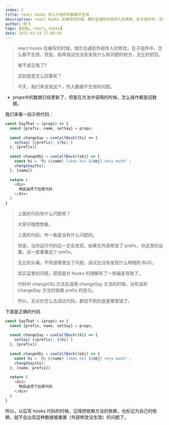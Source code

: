 ```yaml
---
index: 2
title: react hooks 传入子组件的数据不生效
description: react hooks 在编写的时候，偶尔会遇到外部传入的修改，在子组件中，怎么都不生效，但是，各种调试也没有发现什么有问题的地方，无比的抓狂。
author: 杨飞
tags: [前端, react, hooks]
date: 2021-03-14 17:08:56
---
```


> react hooks 在编写的时候，偶尔会遇到外部传入的修改，在子组件中，怎么都不生效，但是，各种调试也没有发现什么有问题的地方，无比的抓狂。
> 
> 难不成见鬼了?
> 
> 这到底是怎么回事呢？
> 
> 今天，我们来说说这个，传入数据不生效的问题。


- props中的数据已经更新了，但是在方法中调用的时候，怎么操作都是旧数据。

我们来看一段示例代码：

```javascript
const SayThat = (props) => {
  const {prefix, name, setSay} = props;
  
  const changeSay = useCallBack((hi) => {
    setSay(`${prefix}: ${hi}`)
  }, [prefix])
  
  const changeObj = useCallBack((obj) => {
    const hi = `My ${name} likes his ${obj} very much!`;
    changeSay(hi);
  }, [name])
  
  return (
    <div>
      物品选项下拉框代码
    </div>
  )
}
```

> 上面的代码有什么问题呢？
> 
> 大家仔细想想看。
> 
> 上面的代码，咋一看是没有什么问题的。
> 
> 但是，当你运行代码后一定会发现，如果在外部修改了 prefix，你这里的设置，会一直重置这个 prefix。
> 
> 无比的头痛。不知道哪里出了问题。调试也没有发现什么明细的 BUG。
> 
> 其实这里的问题，原因是对 hooks 的理解有了一些偏差导致了。
> 
> 代码中 changeObj 方法在调用 changeSay 方法的时候，没有监听 changeSay 方法的依赖 prefix 的变化。
> 
> 所以，无论你怎么去调试代码，都找不到到底是哪里错了。
> 

下面是正确的代码

```javascript
const SayThat = (props) => {
  const {prefix, name, setSay} = props;
  
  const changeSay = useCallBack((hi) => {
    setSay(`${prefix}: ${hi}`)
  }, [prefix])
  
  const changeObj = useCallBack((obj) => {
    const hi = `My ${name} likes his ${obj} very much!`;
    changeSay(hi);
  }, [name, prefix])
  
  return (
    <div>
      物品选项下拉框代码
    </div>
  )
}
```

所以，以后写 hooks 代码的时候，记得把依赖方法的依赖，也标记为自己的依赖，就不会出现这种数据被重置（外部修改没生效）的问题了。
